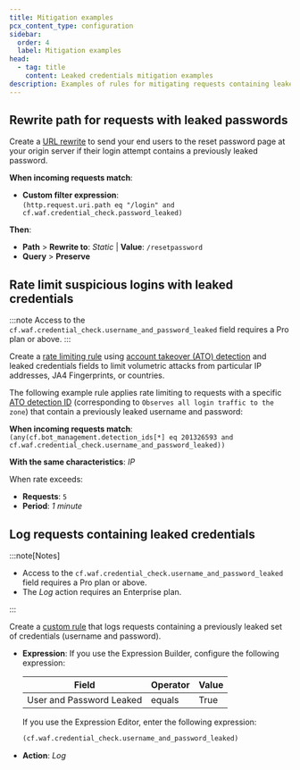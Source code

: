 ```yaml
---
title: Mitigation examples
pcx_content_type: configuration
sidebar:
  order: 4
  label: Mitigation examples
head:
  - tag: title
    content: Leaked credentials mitigation examples
description: Examples of rules for mitigating requests containing leaked credentials.
---
```



## Rewrite path for requests with leaked passwords

Create a [URL rewrite](/rules/transform/url-rewrite/) to send your end users to the reset password page at your origin server if their login attempt contains a previously leaked password.

<Example>

**When incoming requests match**:

- **Custom filter expression**:<br/>
  `(http.request.uri.path eq "/login" and cf.waf.credential_check.password_leaked)`

**Then**:

- **Path** > **Rewrite to**: _Static_ | **Value**: `/resetpassword`
- **Query** > **Preserve**

</Example>

## Rate limit suspicious logins with leaked credentials

:::note
Access to the `cf.waf.credential_check.username_and_password_leaked` field requires a Pro plan or above.
:::

Create a [rate limiting rule](/waf/rate-limiting-rules/) using [account takeover (ATO) detection](/bots/concepts/detection-ids/#account-takeover-detections) and leaked credentials fields to limit volumetric attacks from particular IP addresses, JA4 Fingerprints, or countries.

The following example rule applies rate limiting to requests with a specific [ATO detection ID](/bots/concepts/detection-ids/#account-takeover-detections) (corresponding to `Observes all login traffic to the zone`) that contain a previously leaked username and password:

<Example>

**When incoming requests match**:<br/>
`(any(cf.bot_management.detection_ids[*] eq 201326593 and cf.waf.credential_check.username_and_password_leaked))`

**With the same characteristics**: _IP_

When rate exceeds:

- **Requests**: `5`
- **Period**: _1 minute_

</Example>

## Log requests containing leaked credentials

:::note[Notes]

- Access to the `cf.waf.credential_check.username_and_password_leaked` field requires a Pro plan or above.
- The _Log_ action requires an Enterprise plan.

:::

Create a [custom rule](/waf/custom-rules/) that logs requests containing a previously leaked set of credentials (username and password).

- **Expression**: If you use the Expression Builder, configure the following expression:

  | Field                    | Operator | Value |
  | ------------------------ | -------- | ----- |
  | User and Password Leaked | equals   | True  |

  If you use the Expression Editor, enter the following expression:

  ```txt
  (cf.waf.credential_check.username_and_password_leaked)
  ```

- **Action**: _Log_
